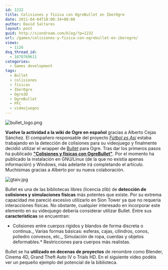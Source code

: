 ```yaml
---
id: 1232
title: Colisiones y física con OgreBullet en IberOgre
date: 2011-04-04T10:00:34+00:00
author: David Saltares
layout: post
guid: http://siondream.com/blog/?p=1232
url: /games/colisiones-y-fisica-con-ogrebullet-en-iberogre/
views:
  - 1126
dsq_thread_id:
  - 1878769611
categories:
  - Games development
tags:
  - Bullet
  - colisiones
  - físicas
  - IberOgre
  - Ogre3D
  - OgreBullet
  - PFC
  - videojuegos
---
```


![bullet_logo.png](/img/wp/bullet_logo.webp)

**Vuelve la actividad a la wiki de Ogre en español** gracias a Alberto Cejas Sánchez. El compañero responsable del proyecto _[Fútbol es Así](http://futbolesasi.wordpress.com/)_ estaba trabajando en la detección de colisiones para su videojuego y finalmente decidió utilizar el wrapper de [Bullet](http://bulletphysics.org/wordpress/) para Ogre. Tras dar los primeros pasos ha publicado **["Colisiones y físicas con OgreBullet"](http://osl2.uca.es/iberogre/index.php/Colisiones_y_F%C3%ADsicas_con_OgreBullet)**. Por el momento ha publicado la instalación en GNU/Linux (de la que no existía apenas información) y Windows, más adelante irá completando el artículo. Muchísimas gracias a Alberto por su nueva colaboración.

![gtaiv.jpg](/img/wp/gtaiv.webp)

Bullet es una de las bibliotecas libres (licencia zlib) de **detección de colisiones y simulaciones físicas** más potentes que existe. Por su extrema capacidad me pareció excesivo utilizarlo en Sion Tower ya que no requería interacciones físicas. No obstante, cualquier interesado en incorporar este elemento en su videojuego debería considerar utilizar Bullet. Entre sus **características** se encuentran:

- Colisiones entre cuerpos rígidos y blandos de forma discreta o continua._ Varias formas básicas: esferas, cajas, cilindros, conos, poliedro convexos, etc._ Simulación de ropa, cuerdas y objetos deformables.\* Restricciones para cuerpos más realistas.

Bullet se ha **utilizado en decenas de proyectos** de renombre como Blender, Cinema 4D, Grand Theft Auto IV o Trials HD. En el siguiente vídeo podéis ver un pequeño ejemplo del potencial de la biblioteca.

<Vimeo videoId="14626222" />
